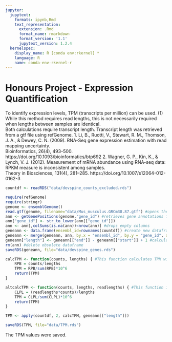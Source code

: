 ```yaml
---
jupyter:
  jupytext:
    formats: ipynb,Rmd
    text_representation:
      extension: .Rmd
      format_name: rmarkdown
      format_version: '1.1'
      jupytext_version: 1.2.4
  kernelspec:
    display_name: R [conda env:rkernel] *
    language: R
    name: conda-env-rkernel-r
---
```


# Honours Project - Expression Quantification
To identify expression levels, TPM (transcripts per million) can be used. (1)\
While this method requires read lengths, this is not necessarily required when lengths between samples are identical.\
Both calculations require transcript length. Transcript length was retrieved from a gtf file using refGenome.
1. Li, B., Ruotti, V., Stewart, R. M., Thomson, J. A., & Dewey, C. N. (2009). RNA-Seq gene expression estimation with read mapping uncertainty.\
Bioinformatics, 26(4), 493–500. https://doi.org/10.1093/bioinformatics/btp692
2. Wagner, G. P., Kin, K., & Lynch, V. J. (2012). Measurement of mRNA abundance using RNA-seq data: RPKM measure is inconsistent among samples.\
Theory in Biosciences, 131(4), 281–285. https://doi.org/10.1007/s12064-012-0162-3

```r
countdf <- readRDS("data/devspine_counts_excluded.rds")
```

```r
require(refGenome)
require(stringr)
genome <- ensemblGenome()
read.gtf(genome, filename="data/Mus_musculus.GRCm38.87.gtf") #opens the gtf file
ann <- getGenePositions(genome,"gene_id") #retrieves gene annotations from the gtf file
ann["gene_id"] <- str_to_lower(ann[["gene_id"]])
ann <- ann[,colSums(is.na(ann))<nrow(ann)] #drops empty columns
geneann <- data.frame(ensembl_id=rownames(countdf)) #create new dataframe that will have genes in the right order
geneann <- merge(geneann, ann, by.x = "ensembl_id", by.y = "gene_id", all.x=TRUE, all.y=FALSE, sort=FALSE) #merge gene annotations dataframe with new one to order it
geneann["length"] <- geneann[["end"]] - geneann[["start"]] + 1 #calculate the length of each gene
rm(ann) #delete obsolete dataframe
saveRDS(geneann, file="data/devspine_genes.rds")
```

```r
calcTPM <- function(counts, lengths) { #This function calculates TPM without read length
    RPB = counts/lengths
    TPM = RPB/sum(RPB)*10^6
    return(TPM)
}

altcalcTPM <- function(counts, lengths, readlengths) { #This function implements the full TPM calculation as described by Wagner et al., but, for now, the data for readlengths is not available.
    CLPL = (readlengths*counts)/lengths
    TPM = CLPL/sum(CLPL)*10^6
    return(TPM)
}
```

```r
TPM <- apply(countdf, 2, calcTPM, geneann[["length"]])
```

```r
saveRDS(TPM, file="data/TPM.rds")
```

The TPM values were saved.
